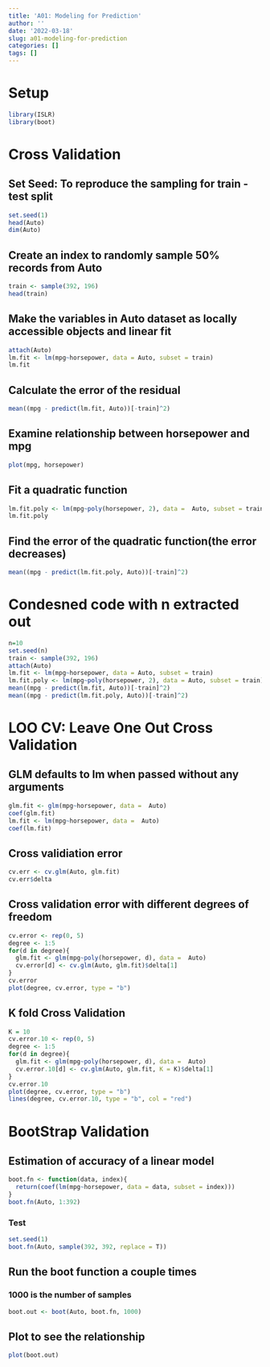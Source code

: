 ```yaml
---
title: 'A01: Modeling for Prediction'
author: ''
date: '2022-03-18'
slug: a01-modeling-for-prediction
categories: []
tags: []
---
```

# Setup
```r
library(ISLR)
library(boot)
```
# Cross Validation
## Set Seed: To reproduce the sampling for train - test split
```r
set.seed(1)
head(Auto)
dim(Auto)
```
## Create an index to randomly sample 50% records from Auto
```r
train <- sample(392, 196)
head(train)
```
## Make the variables in Auto dataset as locally accessible objects and linear fit
```r
attach(Auto)
lm.fit <- lm(mpg~horsepower, data = Auto, subset = train)
lm.fit
```
## Calculate the error of the residual 
```r
mean((mpg - predict(lm.fit, Auto))[-train]^2)
```
## Examine relationship between horsepower and mpg
```r
plot(mpg, horsepower)
```
## Fit a quadratic function
```r
lm.fit.poly <- lm(mpg~poly(horsepower, 2), data =  Auto, subset = train)
lm.fit.poly
```
## Find the error of the quadratic function(the error decreases)
```r
mean((mpg - predict(lm.fit.poly, Auto))[-train]^2)
```
# Condesned code with n extracted out
```r
n=10
set.seed(n)
train <- sample(392, 196)
attach(Auto)
lm.fit <- lm(mpg~horsepower, data = Auto, subset = train)
lm.fit.poly <- lm(mpg~poly(horsepower, 2), data = Auto, subset = train)
mean((mpg - predict(lm.fit, Auto))[-train]^2)
mean((mpg - predict(lm.fit.poly, Auto))[-train]^2)
```
# LOO CV: Leave One Out Cross Validation
## GLM defaults to lm when passed without any arguments
```r
glm.fit <- glm(mpg~horsepower, data =  Auto)
coef(glm.fit)
lm.fit <- lm(mpg~horsepower, data =  Auto)
coef(lm.fit)
```
## Cross validiation error
```r
cv.err <- cv.glm(Auto, glm.fit)
cv.err$delta
```
## Cross validation error with different degrees of freedom
```r
cv.error <- rep(0, 5)
degree <- 1:5
for(d in degree){
  glm.fit <- glm(mpg~poly(horsepower, d), data =  Auto)
  cv.error[d] <- cv.glm(Auto, glm.fit)$delta[1]
}
cv.error
plot(degree, cv.error, type = "b")
```
## K fold Cross Validation
```r
K = 10
cv.error.10 <- rep(0, 5)
degree <- 1:5
for(d in degree){
  glm.fit <- glm(mpg~poly(horsepower, d), data =  Auto)
  cv.error.10[d] <- cv.glm(Auto, glm.fit, K = K)$delta[1]
}
cv.error.10
plot(degree, cv.error, type = "b")
lines(degree, cv.error.10, type = "b", col = "red")
```
# BootStrap Validation
## Estimation of accuracy of a linear model
```r
boot.fn <- function(data, index){
  return(coef(lm(mpg~horsepower, data = data, subset = index)))
}
boot.fn(Auto, 1:392)
```
### Test
```r
set.seed(1)
boot.fn(Auto, sample(392, 392, replace = T))
```
## Run the boot function a couple times
### 1000 is the number of samples
```r
boot.out <- boot(Auto, boot.fn, 1000)
```
## Plot to see the relationship
```r
plot(boot.out)
```










